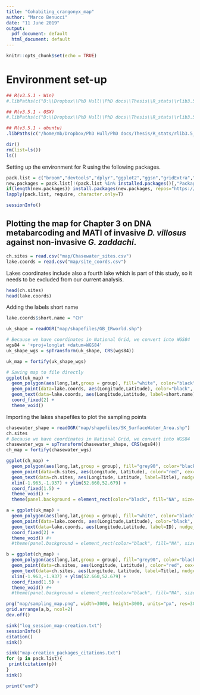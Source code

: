 ```yaml
---
title: "Cohabiting_crangonyx_map"
author: "Marco Benucci"
date: "11 June 2019"
output: 
  pdf_document: default
  html_document: default
---
```


```r
knitr::opts_chunk$set(echo = TRUE)
```

# Environment set-up

```r
## R(v3.5.1 - Win)
#.libPaths(c("D:\\Dropbox\\PhD Hull\\PhD docs\\Thesis\\R_stats\\rlib3.5_win", .libPaths("D:\\Dropbox\\PhD Hull\\PhD docs\\Thesis\\R_stats\\rlib3.5_win")))

## R(v3.5.1 - OSX)
#.libPaths(c("D:\\Dropbox\\PhD Hull\\PhD docs\\Thesis\\R_stats\\rlib3.5_osx", .libPaths("D:\\Dropbox\\PhD Hull\\PhD docs\\Thesis\\R_stats\\rlib3.5_osx")))

## R(v3.5.1 - ubuntu)
.libPaths(c("/home/mb/Dropbox/PhD Hull/PhD docs/Thesis/R_stats/rlib3.5_unix", .libPaths("/home/mb/Dropbox/PhD\ Hull/PhD\ docs/Thesis/R_stats/rlib3.5_unix")))
```

```r
dir()
rm(list=ls())
ls()
```

Setting up the environment for R using the following packages.

```r
pack.list = c("broom","devtools","dplyr","ggplot2","ggsn","gridExtra","leaflet","maps","maptools","mapview","raster","RColorBrewer","rgdal","rgeos","rworldmap","tmap")
new.packages = pack.list[!(pack.list %in% installed.packages()[,"Package"])]
if(length(new.packages)) install.packages(new.packages, repos="https://cran.rstudio.com")
lapply(pack.list, require, character.only=T)
```

```r
sessionInfo()
```

## Plotting the map for Chapter 3 on DNA metabarcoding and MATI of invasive _D. villosus_ against non-invasive _G. zaddachi_.

```r
ch.sites = read.csv("map/Chasewater_sites.csv")
lake.coords = read.csv("map/site_coords.csv")
```

Lakes coordinates include also a fourth lake which is part of this study, so it needs to be excluded from our current analysis.

```r
head(ch.sites)
head(lake.coords)
```

Adding the labels short name

```r
lake.coords$short.name = "CH"
```

```r
uk_shape = readOGR("map/shapefiles/GB_IRworld.shp")

# Because we have coordinates in National Grid, we convert into WGS84
wgs84 = '+proj=longlat +datum=WGS84'
uk_shape_wgs = spTransform(uk_shape, CRS(wgs84))

uk_map = fortify(uk_shape_wgs)

# Saving map to file directly
ggplot(uk_map) +
  geom_polygon(aes(long,lat,group = group), fill="white", color="black") +
  geom_point(data=lake.coords, aes(Longitude,Latitude), color="black", cex=3) +
  geom_text(data=lake.coords, aes(Longitude,Latitude, label=short.name), nudge_x=-0.4, cex=4) +
  coord_fixed(2) +
  theme_void()
```

Importing the lakes shapefiles to plot the sampling points

```r
chasewater_shape = readOGR("map/shapefiles/SK_SurfaceWater_Area.shp")
ch.sites
# Because we have coordinates in National Grid, we convert into WGS84
chasewater_wgs = spTransform(chasewater_shape, CRS(wgs84))
ch_map = fortify(chasewater_wgs)

ggplot(ch_map) +
  geom_polygon(aes(long,lat,group = group), fill="grey90", color="black") +
  geom_point(data=ch.sites, aes(Longitude, Latitude), color="red", cex=3) +
  geom_text(data=ch.sites, aes(Longitude, Latitude, label=Title), nudge_x=-0.001, nudge_y=0.001, cex=4) +
  xlim(-1.963,-1.937) + ylim(52.660,52.679) +
  coord_fixed(1.5) +
  theme_void() +
  theme(panel.background = element_rect(color="black", fill="NA", size=1))
```
```r
a = ggplot(uk_map) +
  geom_polygon(aes(long,lat,group = group), fill="white", color="black") +
  geom_point(data=lake.coords, aes(Longitude,Latitude), color="black", cex=3) +
  geom_text(data=lake.coords, aes(Longitude,Latitude, label=ID), nudge_x=0.6, nudge_y=-0.2, cex=4) +
  coord_fixed(2) +
  theme_void() #+
  #theme(panel.background = element_rect(color="black", fill="NA", size=1))

b = ggplot(ch_map) +
  geom_polygon(aes(long,lat,group = group), fill="grey90", color="black") +
  geom_point(data=ch.sites, aes(Longitude, Latitude), color="red", cex=3) +
  geom_text(data=ch.sites, aes(Longitude, Latitude, label=Title), nudge_x=-0.0013, nudge_y=0, cex=4) +
  xlim(-1.963,-1.937) + ylim(52.660,52.679) +
  coord_fixed(1.5) +
  theme_void() #+
  #theme(panel.background = element_rect(color="black", fill="NA", size=1))

png("map/sampling_map.png", width=3000, height=3000, units="px", res=300)
grid.arrange(a,b, ncol=2)
dev.off()
```

```r
sink("log_session_map-creation.txt")
sessionInfo()
citation()
sink()
```

```r
sink("map-creation_packages_citations.txt")
for (p in pack.list){
 print(citation(p))
}
sink()
```

```r
print("end")
```